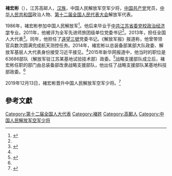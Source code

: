 '''褚宏彬'''（{{bd|1967年||}}），江苏高邮人，[[汉族|汉族]]，中国人民解放军空军少将，[[中国共产党|中国共产党]]党员，[[中华人民共和国|中华人民共和国]]政治人物、[[第十二届全国人民代表大会|第十二届全国人民代表大会]]解放军代表。

1986年，褚宏彬参加中国人民解放军<ref name="thepaper1444214">{{Cite news |url=https://www.thepaper.cn/newsDetail_forward_1444214 |title=军队人大代表褚宏彬所在单位去年底由原总装转隶战略支援部队 |work=澎湃新闻 |date=2016-03-15 |accessdate=2021-06-19 |archive-date=2021-06-27 |archive-url=https://web.archive.org/web/20210627212323/https://www.thepaper.cn/newsDetail_forward_1444214 |dead-url=no }}</ref>。他后来毕业于[[中共江苏省委党校|中共江苏省委党校]][[政治经济学|政治经济学]]专业。2011年，他被评为全军先进师旅团级单位党委书记<ref name="thepaper1444214" />。2013年，担任全国人大代表<ref>{{cite news|title=全国人大代表信息-褚宏彬|url= http://210.82.31.1:8084/delegate/viewDelegate.action?dbid=122973|accessdate=2013-04-05|newspaper=全国人大网}}{{Dead link|date=2020年1月 |bot=InternetArchiveBot |fix-attempted=yes }}</ref>。同年，他担任了[[遠望三號|遠望三號]]党委书记。《解放军报》报道称，他曾带领官兵数次圆满完成航天测控任务。2014年，褚宏彬以总装备部某部大队政委、解放军基层人大代表身份接受习近平接见。<ref name="thepaper1444214" />2015年新华网报道中，他当时的职位是63686部队（解放军驻江苏某基地试验技术部）政委。<ref>{{Cite news |url=http://www.xinhuanet.com//mil/2015-08/04/c_128091768_2.htm |title=碧海蓝天映照尖兵好样子——63686部队用实际行动进行“新一代革命军人样子大讨论”-新华网 |work=新华网 |date=2015-08-04 |accessdate=2021-06-19 |archive-date=2021-06-24 |archive-url=https://web.archive.org/web/20210624202916/http://www.xinhuanet.com//mil/2015-08/04/c_128091768_2.htm |dead-url=no }}</ref>战略支援部队成立后，褚宏彬任职的部门由总装备部改隶战略支援部队，他出任了战略支援部队某基地科技部政委。<ref name="thepaper1444214" />

2019年12月13日，褚宏彬晋升中国人民解放军空军少将。<ref>{{Cite news |url=https://www.bjnews.com.cn/detail/157623764915296.html |title=空军举行晋升将官军衔仪式，5人晋升中将38人晋升少将 |work=新京报 |date=2019-12-13 |accessdate=2021-06-19 |archive-date=2021-06-24 |archive-url=https://web.archive.org/web/20210624201619/https://www.bjnews.com.cn/detail/157623764915296.html |dead-url=no }}</ref>

==參考文獻==
{{reflist}}
{{中国政治人物小作品}}

[[Category:第十二届全国人大代表|Category:第十二届全国人大代表]]
[[Category:褚姓|Category:褚姓]]
[[Category:高郵人|Category:高郵人]]
[[Category:中国人民解放军空军少将|Category:中国人民解放军空军少将]]